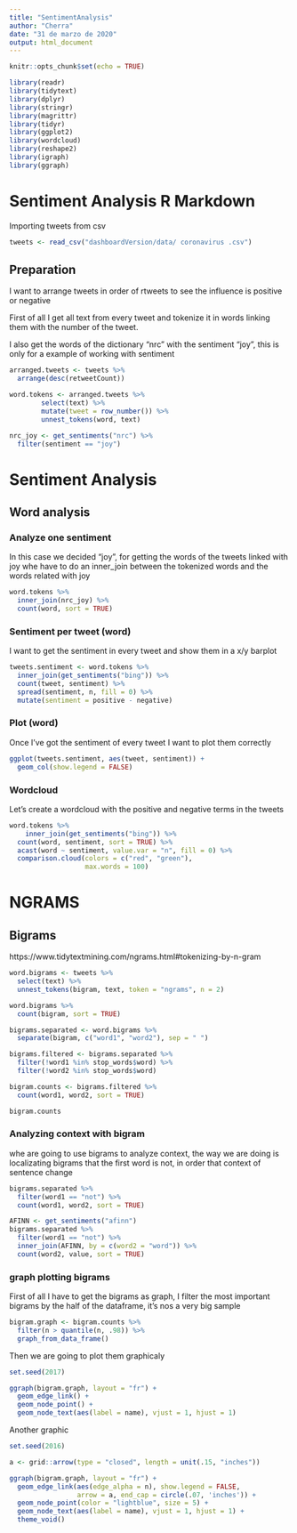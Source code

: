 ```yaml
---
title: "SentimentAnalysis"
author: "Cherra"
date: "31 de marzo de 2020"
output: html_document
---
```


```r
knitr::opts_chunk$set(echo = TRUE)
```

```r
library(readr)
library(tidytext)
library(dplyr)
library(stringr)
library(magrittr)
library(tidyr)
library(ggplot2)
library(wordcloud)
library(reshape2)
library(igraph)
library(ggraph)
```


# Sentiment Analysis R Markdown

Importing tweets from csv

```r
tweets <- read_csv("dashboardVersion/data/ coronavirus .csv")
```
## Preparation

I want to arrange tweets in order of rtweets to see the influence is positive or negative

First of all I get all text from every tweet and tokenize it in words linking them with the number of the tweet.

I also get the words of the dictionary "nrc" with the sentiment "joy", this is only for a example of working with sentiment

```r
arranged.tweets <- tweets %>%
  arrange(desc(retweetCount))

word.tokens <- arranged.tweets %>%
        select(text) %>%
        mutate(tweet = row_number()) %>%
        unnest_tokens(word, text)

nrc_joy <- get_sentiments("nrc") %>% 
  filter(sentiment == "joy")
```

# Sentiment Analysis

## Word analysis

### Analyze one sentiment

In this case we decided "joy", for getting the words of the tweets linked with joy whe have to do an inner_join between the tokenized words and the words related with joy

```r
word.tokens %>%
  inner_join(nrc_joy) %>%
  count(word, sort = TRUE)
```

### Sentiment per tweet (word)

I want to get the sentiment in every tweet and show them in a x/y barplot

```r
tweets.sentiment <- word.tokens %>%
  inner_join(get_sentiments("bing")) %>%
  count(tweet, sentiment) %>%
  spread(sentiment, n, fill = 0) %>%
  mutate(sentiment = positive - negative)
```
### Plot (word)

Once I've got the sentiment of every tweet I want to plot them correctly

```r
ggplot(tweets.sentiment, aes(tweet, sentiment)) +
  geom_col(show.legend = FALSE)
```

### Wordcloud

Let's create a wordcloud with the positive and negative terms in the tweets

```r
word.tokens %>%
    inner_join(get_sentiments("bing")) %>%
  count(word, sentiment, sort = TRUE) %>%
  acast(word ~ sentiment, value.var = "n", fill = 0) %>%
  comparison.cloud(colors = c("red", "green"),
                   max.words = 100)
```

# NGRAMS

## Bigrams

https://www.tidytextmining.com/ngrams.html#tokenizing-by-n-gram

```r
word.bigrams <- tweets %>% 
  select(text) %>%
  unnest_tokens(bigram, text, token = "ngrams", n = 2)

word.bigrams %>%
  count(bigram, sort = TRUE)

bigrams.separated <- word.bigrams %>%
  separate(bigram, c("word1", "word2"), sep = " ")

bigrams.filtered <- bigrams.separated %>%
  filter(!word1 %in% stop_words$word) %>%
  filter(!word2 %in% stop_words$word)

bigram.counts <- bigrams.filtered %>%
  count(word1, word2, sort = TRUE)

bigram.counts
```

### Analyzing context with bigram

whe are going to use bigrams to analyze context, the way we are doing is localizating bigrams that the first word is not, in order that context of sentence change

```r
bigrams.separated %>%
  filter(word1 == "not") %>%
  count(word1, word2, sort = TRUE)

AFINN <- get_sentiments("afinn")
bigrams.separated %>%
  filter(word1 == "not") %>%
  inner_join(AFINN, by = c(word2 = "word")) %>%
  count(word2, value, sort = TRUE)
```
### graph plotting bigrams

First of all I have to get the bigrams as graph, I filter the most important bigrams by the half of  the dataframe, it's nos a very big sample 
```r
bigram.graph <- bigram.counts %>%
  filter(n > quantile(n, .98)) %>%
  graph_from_data_frame()
```

Then we are going to plot them graphicaly

```r
set.seed(2017)

ggraph(bigram.graph, layout = "fr") +
  geom_edge_link() +
  geom_node_point() +
  geom_node_text(aes(label = name), vjust = 1, hjust = 1)
```

Another graphic

```r
set.seed(2016)

a <- grid::arrow(type = "closed", length = unit(.15, "inches"))

ggraph(bigram.graph, layout = "fr") +
  geom_edge_link(aes(edge_alpha = n), show.legend = FALSE,
                 arrow = a, end_cap = circle(.07, 'inches')) +
  geom_node_point(color = "lightblue", size = 5) +
  geom_node_text(aes(label = name), vjust = 1, hjust = 1) +
  theme_void()
```

